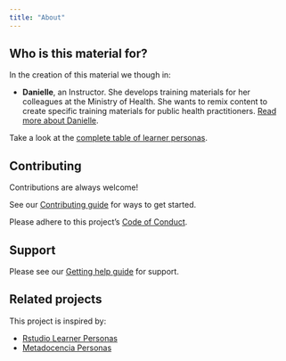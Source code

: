 ```yaml
---
title: "About"
---
```


## Who is this material for?

In the creation of this material we though in:

- __Danielle__, an Instructor. She develops training materials for her colleagues at the Ministry of Health. She wants to remix content to create specific training materials for public health practitioners. [Read more about Danielle](danielle-entretrainer.qmd).

Take a look at the [complete table of learner personas](table.qmd).

## Contributing

Contributions are always welcome!

See our [Contributing guide](https://github.com/epiverse-trace/personas/blob/master/.github/CONTRIBUTING.md) for ways to get started.

Please adhere to this project's [Code of Conduct](https://github.com/epiverse-trace/.github/blob/main/CODE_OF_CONDUCT.md).

## Support

Please see our [Getting help guide](https://github.com/epiverse-trace/personas/blob/master/.github/SUPPORT.md) for support.

## Related projects

This project is inspired by:

-   [Rstudio Learner Personas](https://rstudio-education.github.io/learner-personas/)
-   [Metadocencia Personas](https://www.metadocencia.org/personas/)

